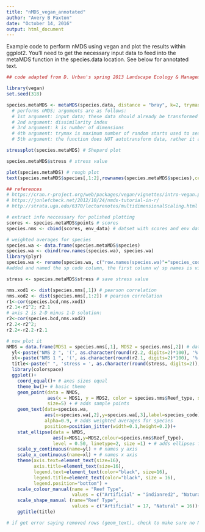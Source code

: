 ```yaml
---
title: "nMDS_vegan_annotated"
author: "Avery B Paxton"
date: "October 14, 2016"
output: html_document
---
```


Example code to perform nMDS using vegan and plot the results within ggplot2. You'll need to get the necessary input data to feed into the metaMDS function in the species.data location. See below for annotated text. 


```r

## code adapted from D. Urban's spring 2013 Landscape Ecology & Management Course (nms_etc.R) and Vegan Tutorial ##

library(vegan)
set.seed(318) 

species.metaMDS <- metaMDS(species.data, distance = "bray", k=2, trymax = 1000, autotransform = FALSE) 
  # performs nMDS; arguments are as follows:
  # 1st argument: input data; these data should already be transformed if autotransform is set to FALSE
  # 2nd argument: dissimilarity index
  # 3rd argument: k is number of dimensions
  # 4th argument: trymax is maximum number of random starts used to search for a stable solution (iterations)
  # 5th argument: the function does NOT autotransform data, rather it assumes your 1st argument is transformed correctly

stressplot(species.metaMDS) # Shepard plot

species.metaMDS$stress # stress value

plot(species.metaMDS) # rough plot
text(species.metaMDS$species[,1:2],rownames(species.metaMDS$species),cex=0.8,col="red") # add species labels to the plot (weighted averages)

## references
# https://cran.r-project.org/web/packages/vegan/vignettes/intro-vegan.pdf
# https://jonlefcheck.net/2012/10/24/nmds-tutorial-in-r/
# http://strata.uga.edu/6370/lecturenotes/multidimensionalScaling.html

# extract info neccessary for polished plotting
scores <- species.metaMDS$points # scores
species.nms <- cbind(scores, env_data) # datset with scores and env data

# weighted averages for species 
species.wa <- data.frame(species.metaMDS$species) 
species.wa <- cbind(row.names(species.wa), species.wa) 
library(plyr)
species.wa <- rename(species.wa, c("row.names(species.wa)"="species_code"))
#added and named the sp code column, the first column w/ sp names is visually but NOT functionally there 

stress <- species.metaMDS$stress # save stress value

nms.xod1 <- dist(species.nms[,1]) # pearson correlation 
nms.xod2 <- dist(species.nms[,1:2]) # pearson correlation
r1<-cor(species.bcd,nms.xod1)
r2.1<-r1^2; r2.1
# axis 2 is 2-D minus 1-D solution:
r2<-cor(species.bcd,nms.xod2)
r2.2<-r2^2; 
r2.2<-r2.2-r2.1

# now plot it
NMDS = data.frame(MDS1 = species.nms[,1], MDS2 = species.nms[,2]) # data frame to work with
  yl<-paste("NMS 2 ", '(', as.character(round(r2.2, digits=2)*100), '%', ')', sep='') # y axis label
  xl<-paste("NMS 1 ", '(', as.character(round(r2.1, digits=2)*100), '%', ')', sep='') # x axis label
  title<-paste(" ", 'stress = ', as.character(round(stress, digits=2)), '', sep='') # title
  library(colorspace)
  ggplot()+
    coord_equal()+ # axes sizes equal
    theme_bw()+ # basic theme
    geom_point(data = NMDS, 
               aes(x = MDS1, y = MDS2, color = species.nms$Reef_type, shape=species.nms$Reef_type), 
               size=5) + # adds sample points
    geom_text(data=species.wa,
              aes(x=species.wa[,2],y=species.wa[,3],label=species_code),
              alpha=0.9, # adds weighted averages for species
              position=position_jitter(width=0.1,height=0.2))+
    stat_ellipse(data = NMDS, 
                 aes(x=MDS1,y=MDS2,colour=species.nms$Reef_type),
                 level = 0.50, linetype=2, size =1) + # adds ellipses for 95% confidence intervals
    scale_y_continuous(name=yl) + # names y axis
    scale_x_continuous(name=xl) + # names x axis
    theme(axis.text=element_text(size=16), 
          axis.title=element_text(size=16), 
          legend.text=element_text(color="black", size=16), 
          legend.title=element_text(color="black", size = 16), 
          legend.position="bottom") + 
    scale_colour_manual(name = "Reef Type", 
                        values = c("Artificial" = "indianred2", "Natural" = "darkturquoise"))+
    scale_shape_manual (name="Reef Type", 
                        values = c("Artificial" = 17, "Natural" = 16))+
    ggtitle(title)

# if get error saying removed rows (geom_text), check to make sure no N/A values in dataframe....

```

